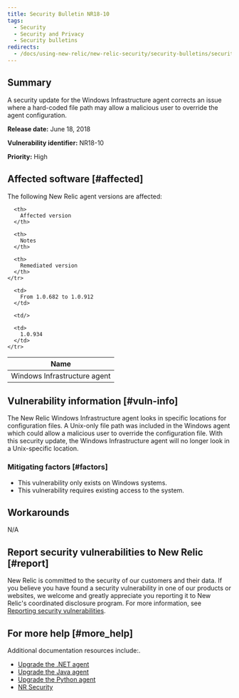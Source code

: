```yaml
---
title: Security Bulletin NR18-10
tags:
  - Security
  - Security and Privacy
  - Security bulletins
redirects:
  - /docs/using-new-relic/new-relic-security/security-bulletins/security-bulletin-nr18-10
---
```


## Summary

A security update for the Windows Infrastructure agent corrects an issue where a hard-coded file path may allow a malicious user to override the agent configuration.

**Release date:** June 18, 2018

**Vulnerability identifier:** NR18-10

**Priority:** High

## Affected software [#affected]

The following New Relic agent versions are affected:

<table>
  <thead>
    <tr>
      <th>
        Name
      </th>

      <th>
        Affected version
      </th>

      <th>
        Notes
      </th>

      <th>
        Remediated version
      </th>
    </tr>
  </thead>

  <tbody>
    <tr>
      <td>
        Windows Infrastructure agent
      </td>

      <td>
        From 1.0.682 to 1.0.912
      </td>

      <td/>

      <td>
        1.0.934
      </td>
    </tr>
  </tbody>
</table>

## Vulnerability information [#vuln-info]

The New Relic Windows Infrastructure agent looks in specific locations for configuration files. A Unix-only file path was included in the Windows agent which could allow a malicious user to override the configuration file. With this security update, the Windows Infrastructure agent will no longer look in a Unix-specific location.

### Mitigating factors [#factors]

* This vulnerability only exists on Windows systems.
* This vulnerability requires existing access to the system.

## Workarounds

N/A

## Report security vulnerabilities to New Relic [#report]

New Relic is committed to the security of our customers and their data. If you believe you have found a security vulnerability in one of our products or websites, we welcome and greatly appreciate you reporting it to New Relic's coordinated disclosure program. For more information, see [Reporting security vulnerabilities](/docs/security/new-relic-security/data-privacy/reporting-security-vulnerabilities).

## For more help [#more_help]

Additional documentation resources include:.

* [Upgrade the .NET agent](https://docs.newrelic.com/docs/agents/net-agent/installation/update-net-agent)
* [Upgrade the Java agent](https://docs.newrelic.com/docs/agents/java-agent/installation/upgrade-java-agent)
* [Upgrade the Python agent](https://docs.newrelic.com/docs/agents/python-agent/installation-configuration/upgrade-python-agent)
* [NR Security](https://newrelic.com/why-new-relic/security "Link opens in a new window.")
